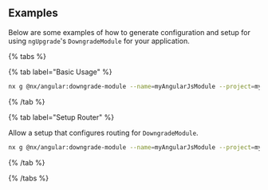 ## Examples

Below are some examples of how to generate configuration and setup for using `ngUpgrade`'s `DowngradeModule` for your application.

{% tabs %}

{% tab label="Basic Usage" %}

```bash
nx g @nx/angular:downgrade-module --name=myAngularJsModule --project=myapp
```

{% /tab %}

{% tab label="Setup Router" %}

Allow a setup that configures routing for `DowngradeModule`.

```bash
nx g @nx/angular:downgrade-module --name=myAngularJsModule --project=myapp --router=true
```

{% /tab %}

{% /tabs %}

